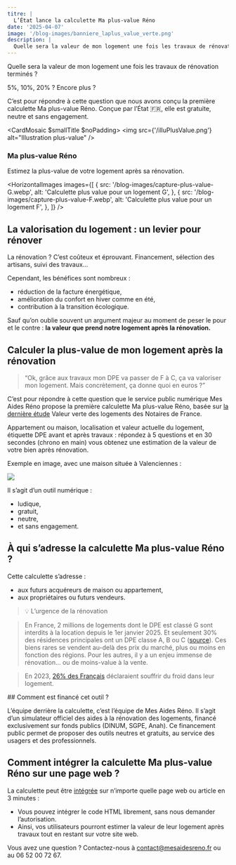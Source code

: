 ```yaml
---
titre: |
  L’État lance la calculette Ma plus-value Réno
date: '2025-04-07'
image: '/blog-images/banniere_laplus_value_verte.png'
description: |
  Quelle sera la valeur de mon logement une fois les travaux de rénovation terminés ? Découvrez notre calculette pour se faire une idée de votre plus-value après une rénovation énergétique de votre logement.
---
```


Quelle sera la valeur de mon logement une fois les travaux de rénovation terminés ?

5%, 10%, 20% ? Encore plus ?

C’est pour répondre à cette question que nous avons conçu la première calculette Ma plus-value Réno. Conçue par l’État 🇫🇷, elle est gratuite, neutre et sans engagement.

<CardMosaic $smallTitle $noPadding>
  <Card>
    <img src={'/illuPlusValue.png'} alt="Illustration plus-value" />
    <h3>
      <Link href="/module/plus-value/demonstration">Ma plus-value Réno</Link>
    </h3>
    <p>Estimez la plus-value de votre logement après sa rénovation.</p>
  </Card>
</CardMosaic>

<HorizontalImages
  images={[
    {
      src: '/blog-images/capture-plus-value-G.webp',
      alt: 'Calculette plus value pour un logement G',
    },
    {
      src: '/blog-images/capture-plus-value-F.webp',
      alt: 'Calculette plus value pour un logement F',
    },
  ]}
/>

## La valorisation du logement : un levier pour rénover

La rénovation ? C’est coûteux et éprouvant. Financement, sélection des artisans, suivi des travaux…

Cependant, les bénéfices sont nombreux :

- réduction de la facture énergétique,
- amélioration du confort en hiver comme en été,
- contribution à la transition écologique.

Sauf qu’on oublie souvent un argument majeur au moment de peser le pour et le contre : **la valeur que prend notre logement après la rénovation.**

## Calculer la plus-value de mon logement après la rénovation

> “Ok, grâce aux travaux mon DPE va passer de F à C, ça va valoriser mon logement. Mais concrètement, ça donne quoi en euros ?”

C’est pour répondre à cette question que le service public numérique Mes Aides Réno propose la première calculette Ma plus-value Réno, basée sur [la dernière étude](https://www.calameo.com/read/005125198fb2a3760f9e5) Valeur verte des logements des Notaires de France.

Appartement ou maison, localisation et valeur actuelle du logement, étiquette DPE avant et après travaux : répondez à 5 questions et en 30 secondes (chrono en main) vous obtenez une estimation de la valeur de votre bien après rénovation.

Exemple en image, avec une maison située à Valenciennes :

![](/blog-images/capture-plus-value-Valenciennes.webp)

Il s’agit d’un outil numérique :

- ludique,
- gratuit,
- neutre,
- et sans engagement.

## À qui s’adresse la calculette Ma plus-value Réno ?

Cette calculette s’adresse :

- aux futurs acquéreurs de maison ou appartement,
- aux propriétaires ou futurs vendeurs.

> 💡 L’urgence de la rénovation

> En France, 2 millions de logements dont le DPE est classé G sont interdits à la location depuis le 1er janvier 2025. Et seulement 30% des résidences principales ont un DPE classe A, B ou C ([source](https://www.statistiques.developpement-durable.gouv.fr/sites/default/files/2022-07/document_travail_60_parc_logements_dpe_juillet2022.pdf)). Ces biens rares se vendent au-delà des prix du marché, plus ou moins en fonction des régions. Pour les autres, il y a un enjeu immense de rénovation… ou de moins-value à la vente.

> En 2023, [26% des Français](https://www.calameo.com/read/005125198fb2a3760f9e5) déclaraient souffrir du froid dans leur logement.

## Comment est financé cet outil ?

L’équipe derrière la calculette, c’est l’équipe de Mes Aides Réno. Il s’agit d’un simulateur officiel des aides à la rénovation des logements, financé exclusivement sur fonds publics (DINUM, SGPE, Anah). Ce financement public permet de proposer des outils neutres et gratuits, au service des usagers et des professionnels.

## Comment intégrer la calculette Ma plus-value Réno sur une page web ?

La calculette peut être [intégrée](/module/plus-value/demonstration) sur n’importe quelle page web ou article en 3 minutes :

- Vous pouvez intégrer le code HTML librement, sans nous demander l’autorisation.
- Ainsi, vos utilisateurs pourront estimer la valeur de leur logement après travaux tout en restant sur votre site web.

Vous avez une question ? Contactez-nous à [contact@mesaidesreno.fr](mailto:contact@mesaidesreno.fr) ou au 06 52 00 72 67.
